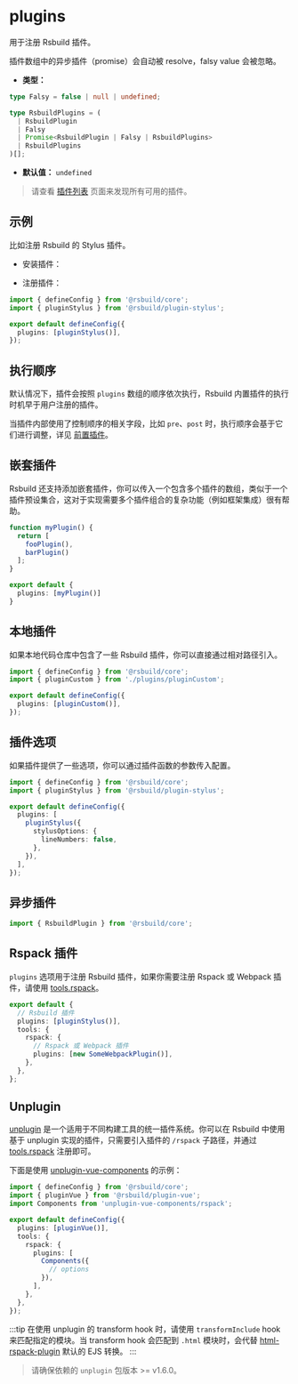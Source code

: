 # plugins

用于注册 Rsbuild 插件。

插件数组中的异步插件（promise）会自动被 resolve，falsy value 会被忽略。

- **类型：**

```ts
type Falsy = false | null | undefined;

type RsbuildPlugins = (
  | RsbuildPlugin
  | Falsy
  | Promise<RsbuildPlugin | Falsy | RsbuildPlugins>
  | RsbuildPlugins
)[];
```

- **默认值：** `undefined`

> 请查看 [插件列表](/plugins/list/index) 页面来发现所有可用的插件。

## 示例

比如注册 Rsbuild 的 Stylus 插件。

- 安装插件：


<PackageManagerTabs command="add @rsbuild/plugin-stylus -D" />

- 注册插件：

```ts title="rsbuild.config.ts"
import { defineConfig } from '@rsbuild/core';
import { pluginStylus } from '@rsbuild/plugin-stylus';

export default defineConfig({
  plugins: [pluginStylus()],
});
```

## 执行顺序

默认情况下，插件会按照 `plugins` 数组的顺序依次执行，Rsbuild 内置插件的执行时机早于用户注册的插件。

当插件内部使用了控制顺序的相关字段，比如 `pre`、`post` 时，执行顺序会基于它们进行调整，详见 [前置插件](/plugins/dev/core#前置插件)。

## 嵌套插件

Rsbuild 还支持添加嵌套插件，你可以传入一个包含多个插件的数组，类似于一个插件预设集合，这对于实现需要多个插件组合的复杂功能（例如框架集成）很有帮助。

```ts title="rsbuild.config.ts"
function myPlugin() {
  return [
    fooPlugin(),
    barPlugin()
  ];
}

export default {
  plugins: [myPlugin()]
}
```

## 本地插件

如果本地代码仓库中包含了一些 Rsbuild 插件，你可以直接通过相对路径引入。

```ts title="rsbuild.config.ts"
import { defineConfig } from '@rsbuild/core';
import { pluginCustom } from './plugins/pluginCustom';

export default defineConfig({
  plugins: [pluginCustom()],
});
```

## 插件选项

如果插件提供了一些选项，你可以通过插件函数的参数传入配置。

```ts title="rsbuild.config.ts"
import { defineConfig } from '@rsbuild/core';
import { pluginStylus } from '@rsbuild/plugin-stylus';

export default defineConfig({
  plugins: [
    pluginStylus({
      stylusOptions: {
        lineNumbers: false,
      },
    }),
  ],
});
```

## 异步插件

```ts
import { RsbuildPlugin } from '@rsbuild/core';
```

## Rspack 插件

`plugins` 选项用于注册 Rsbuild 插件，如果你需要注册 Rspack 或 Webpack 插件，请使用 [tools.rspack](/config/tools/rspack)。

```ts title="rsbuild.config.ts"
export default {
  // Rsbuild 插件
  plugins: [pluginStylus()],
  tools: {
    rspack: {
      // Rspack 或 Webpack 插件
      plugins: [new SomeWebpackPlugin()],
    },
  },
};
```

## Unplugin

[unplugin](https://github.com/unjs/unplugin) 是一个适用于不同构建工具的统一插件系统。你可以在 Rsbuild 中使用基于 unplugin 实现的插件，只需要引入插件的 `/rspack` 子路径，并通过 [tools.rspack](/config/tools/rspack) 注册即可。

下面是使用 [unplugin-vue-components](https://www.npmjs.com/package/unplugin-vue-components) 的示例：

```ts
import { defineConfig } from '@rsbuild/core';
import { pluginVue } from '@rsbuild/plugin-vue';
import Components from 'unplugin-vue-components/rspack';

export default defineConfig({
  plugins: [pluginVue()],
  tools: {
    rspack: {
      plugins: [
        Components({
          // options
        }),
      ],
    },
  },
});
```

:::tip
在使用 unplugin 的 transform hook 时，请使用 `transformInclude` hook 来匹配指定的模块。当 transform hook 会匹配到 `.html` 模块时，会代替 [html-rspack-plugin](https://github.com/rspack-contrib/html-rspack-plugin) 默认的 EJS 转换。
:::

> 请确保依赖的 `unplugin` 包版本 >= v1.6.0。
